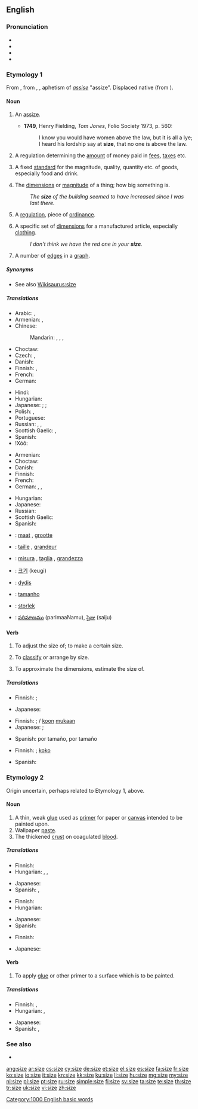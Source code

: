 ==English==

===Pronunciation===
* {{IPA|/saɪz/}}
* {{audio|en-us-size.ogg|Audio (US)}}
* {{rhymes|aɪz}}
* {{homophones|sighs}}

===Etymology 1===
From {{etyl|enm}} {{term|sise|sise, syse|regulation, control, limit|lang=enm}}, from {{etyl|fro}} {{term|cise||lang=fro}}, {{term|sise||lang=fro}}, aphetism of ''[[assise]]'' "assize". Displaced native {{enm}} {{term|grete|grete, grette|size|lang=enm}} (from {{ang}} {{term|grietu|grīetu, grȳtu|size, greatness|lang=ang}}).

====Noun====
{{en-noun}}

# {{obsolete|_|except|_|dialectal}} An [[assize]]. {{defdate|from 14th c.}}
#* '''1749''', Henry Fielding, ''Tom Jones'', Folio Society 1973, p. 560:
#*: I know you would have women above the law, but it is all a lye; I heard his lordship say at '''size''', that no one is above the law.
# {{obsolete}} A regulation determining the [[amount]] of money paid in [[fees]], [[taxes]] etc. {{defdate|14th-18th c.}}
# {{obsolete}} A fixed [[standard]] for the magnitude, quality, quantity etc. of goods, especially food and drink. {{defdate|15th-17th c.}}
# The [[dimensions]] or [[magnitude]] of a thing; how big something is. {{defdate|from 15th c.}}
#: ''The '''size''' of the building seemed to have increased since I was last there.''
# {{obsolete}} A [[regulation]], piece of [[ordinance]]. {{defdate|15th c.}}
# A specific set of [[dimension]]s for a manufactured article, especially [[clothing]]. {{defdate|from 16th c.}}
#: ''I don't think we have the red one in your '''size'''.''
# {{graph theory}} A number of [[edges]] in a [[graph]]. {{defdate|from 20th c.}}

=====Synonyms=====
* See also [[Wikisaurus:size]]

=====Translations=====
{{trans-top|dimensions or magnitude of a thing}}
* Arabic: {{t|ar|مقاس|m|tr=maqaas}}, {{t|ar|حجم|m|tr=Hajm}}
* Armenian: {{t-|hy|չափ|tr=čap}},  {{t-|hy|մեծություն|tr=meçut’yun}}
* Chinese:
*: Mandarin: {{t-|cmn|尺寸|tr=chǐcùn|sc=Hani}}, {{t-|cmn|大小|tr=dàxiǎo|sc=Hani}}, {{t-|cmn|規模|sc=Hani}}, {{t-|cmn|规模|tr=guīmó|sc=Hani}}
* Choctaw: {{tø|cho|chito}}
* Czech: {{t-|cs|velikost|f}}, {{t+|cs|rozměr|m}}
* Danish: {{t-|da|størrelse|c}}
* Finnish: {{t+|fi|koko}}, {{t+|fi|suuruus}}
* French: {{t+|fr|taille|f}}
* German: {{t+|de|Größe|f}}
{{trans-mid}}
* Hindi: {{t|hi|आकार|tr=ākār|xs=Hindi}}
* Hungarian: {{t+|hu|méret}}
* Japanese: {{qualifier|dimension or magnitude}} {{t|ja|大きさ|tr=ōkisa}}; {{qualifier|dimension}} {{t|ja|寸法|tr=sunpō}}; {{qualifier|magnitude}} {{t-|ja|規模|tr=kibo}}
* Polish: {{t+|pl|rozmiar|m}}, {{t+|pl|wielkość|f}}
* Portuguese: {{t|pt|tamanho|m}}
* Russian: {{t+|ru|размер|m|tr=razm'ér}}, {{t+|ru|величина|f|tr=v'eličiná}}, {{t|ru|объём|m|tr=objóm}}
* Scottish Gaelic: {{t-|gd|tomhas|m|xs=Scottish Gaelic}},  {{t-|gd|meudachd|f|xs=Scottish Gaelic}}
* Spanish: {{t+|es|tamaño|m}}
* !Xóõ: {{tø|nmn|ʻǁnàhã}}
{{trans-bottom}}

{{trans-top|a specific set of dimensions for clothing}}
* Armenian: {{t-|hy|չափս|tr=čaps}}
* Choctaw: {{tø|cho|chito}}
* Danish: {{t-|da|størrelse|c}}
* Finnish: {{t+|fi|koko}}
* French: {{t|fr|taille|f}}
* German: {{t+|de|Größe|f}}, {{t-|de|Kleidergröße|f}}, {{t-|de|Konfektionsgröße|f}}
{{trans-mid}}
* Hungarian: {{t+|hu|méret}}
* Japanese: {{t-|ja|サイズ|tr=saizu}}
* Russian: {{t+|ru|размер|m|tr=razm'ér}}
* Scottish Gaelic: {{t-|gd|meudachd|f|xs=Scottish Gaelic}}
* Spanish: {{t+|es|talla|f}}
{{trans-bottom}}

{{trans-top|graph theory: a number of edges in a graph}}
{{trans-mid}}
{{trans-bottom}}

{{trans-see|assize}}

{{checktrans-top}}
* {{ttbc|nl}}: [[maat]] {{f}}, [[grootte]] {{f}}
* {{ttbc|fr}}: [[taille]] {{f}}, [[grandeur]] {{f}}
* {{ttbc|it}}: [[misura]] {{f}}, [[taglia]] {{f}}, [[grandezza]] {{f}}
{{trans-mid}}
* {{ttbc|ko}}: [[크기]] (keugi)
* {{ttbc|lt}}: [[dydis]] {{m}}
* {{ttbc|pt}}: [[tamanho]] {{m}}
* {{ttbc|sv}}: [[storlek]] {{c}}
* {{ttbc|te}}: [[పరిమాణము]] (parimaaNamu), [[సైజు]] (saiju)
{{trans-bottom}}

====Verb====
{{en-verb|siz|ing}}

# {{transitive}} To adjust the size of; to make a certain size.
# {{transitive}} To [[classify]] or arrange by size.
# {{transitive|colloquial}} To approximate the dimensions, estimate the size of.

=====Translations=====
{{trans-top|to adjust the size of}}
* Finnish: ; {{t+|fi|sovittaa}}
{{trans-mid}}
* Japanese: {{t|ja|合わせる|tr=awaseru}}
{{trans-bottom}}

{{trans-top|to classify or arrange by size}}
* Finnish: ; {{t-|fi|luokitella}}/{{t+|fi|lajitella}} [[koko|koon]] [[mukaan]]
* Japanese: {{qualifier|classify}} {{t|ja|大きさ順に選別する|tr=ōkisa-jun ni senbetsu-suru}}; {{qualifier|arrange}} {{t|ja|大きさ順に並べる|tr=ōkisa-jun ni naraberu}}
{{trans-mid}}
* Spanish: {{t|es|formar}} por tamaño, {{t|es|ordenar}} por tamaño
{{trans-bottom}}

{{trans-top|to estimate the size of}}
* Finnish: ; {{t+|fi|arvioida}} [[koko]]
{{trans-mid}}
* Spanish: {{t|es|medir}}
{{trans-bottom}}

===Etymology 2===
Origin uncertain, perhaps related to Etymology 1, above.

====Noun====
{{en-noun}}

# A thin, weak [[glue]] used as [[primer]] for paper or [[canvas]] intended to be painted upon.
# Wallpaper [[paste]].
# The thickened [[crust]] on coagulated [[blood]].

=====Translations=====
{{trans-top|thin, weak glue intended to be painted upon}}
* Finnish: {{t|fi|pohjuste}}
* Hungarian: {{t|hu|enyv}}, {{t|hu|ragasztó}}, {{t|hu|csiriz}}
{{trans-mid}}
* Japanese: {{t+|ja|どうさ|tr=dōsa}}
* Spanish: {{t|es|sellador|m}}, {{t|es|cola|f}}
{{trans-bottom}}

{{trans-top|wallpaper paste}}
* Finnish: {{t-|fi|liisteri}}
* Hungarian: {{t|hu|tapétaragasztó}}
{{trans-mid}}
* Japanese: {{t+|ja|糊|tr=nori}}
* Spanish: {{t|es|cola|f}}
{{trans-bottom}}

{{trans-top|thickened crust on coagulated blood}}
* Finnish: {{t+|fi|rupi}}
{{trans-mid}}
* Japanese: {{t-|ja|血糊|tr=chinori}}
{{trans-bottom}}

====Verb====
{{en-verb|siz|ing}}

# {{transitive}} To apply [[glue]] or other primer to a surface which is to be painted.

=====Translations=====
{{trans-top|to apply primer to a surface which is to be painted}}
* Finnish: {{t|fi|pohjustaa}}, {{t|fi|pohjamaalata}}
* Hungarian: {{t|hu|enyvez}}, {{t|hu|csirizel}}
{{trans-mid}}
* Japanese: {{t|ja|どうさをひく|tr=dōsa wo hiku}}
* Spanish: {{t|es|sellar}}, {{t|es|encolar}}
{{trans-bottom}}

===See also===
* {{Cite EB1911|Size}}

[[Category:1000 English basic words]]

[[ang:size]]
[[ar:size]]
[[cs:size]]
[[cy:size]]
[[de:size]]
[[et:size]]
[[el:size]]
[[es:size]]
[[fa:size]]
[[fr:size]]
[[ko:size]]
[[io:size]]
[[it:size]]
[[kn:size]]
[[kk:size]]
[[ku:size]]
[[li:size]]
[[hu:size]]
[[mg:size]]
[[my:size]]
[[nl:size]]
[[pl:size]]
[[pt:size]]
[[ru:size]]
[[simple:size]]
[[fi:size]]
[[sv:size]]
[[ta:size]]
[[te:size]]
[[th:size]]
[[tr:size]]
[[uk:size]]
[[vi:size]]
[[zh:size]]